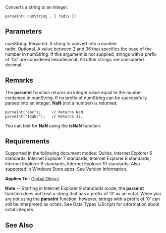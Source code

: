 Converts a string to an integer.

 parseInt( numString , [ radix ])

==Parameters==
; numString: Required. A string to convert into a number.
; radix: Optional. A value between 2 and 36 that specifies the base of the number in numString. If this argument is not supplied, strings with a prefix of '0x' are considered hexadecimal. All other strings are considered decimal.

==Remarks==
The '''parseInt''' function returns an integer value equal to the number contained in numString. If no prefix of numString can be successfully parsed into an integer, '''NaN''' (not a number) is returned.

 parseInt("abc");     // Returns NaN.
 parseInt("12abc");   // Returns 12.
You can test for '''NaN''' using the '''isNaN''' function.


==Requirements==
Supported in the following document modes: Quirks, Internet Explorer 6 standards, Internet Explorer 7 standards, Internet Explorer 8 standards, Internet Explorer 9 standards, Internet Explorer 10 standards. Also supported in Windows Store apps. See Version Information.

'''Applies To''' : [[javascript/Global|Global Object]]

'''Note''' -- Starting in Internet Explorer 9 standards mode, the '''parseInt''' function does not treat a string that has a prefix of '0' as an octal. When you are not using the '''parseInt''' function, however, strings with a prefix of '0' can still be interpreted as octals. See Data Types (JScript) for information about octal integers.


==See Also==

              

              

              

              
